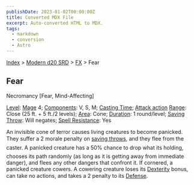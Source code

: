 ```yaml
---
publishDate: 2023-01-02T00:00:00Z
title: Converted MDX File
excerpt: Auto-converted HTML to MDX.
tags:
  - markdown
  - conversion
  - Astro
---
```


[Index](-index) > [Modern d20 SRD](modern-d20-srd-index) > [FX](modern-d20-srd-fx-index) > Fear

## Fear

Necromancy [Fear, Mind-Affecting]

[Level](modern-d20-srd-fx-level): [Mage](modern-d20-srd-classes-advanced-mage) 4; [Components](modern-d20-srd-fx-components): V, S, M; [Casting Time](modern-d20-srd-fx-casting-time); [Attack action](modern-d20-srd-combat-attack-actions) [Range](modern-d20-srd-fx-range): Close (25 ft. + 5 ft./2 levels); [Area](modern-d20-srd-fx-area): Cone; [Duration](modern-d20-srd-fx-duration): 1 round/level; [Saving Throw](modern-d20-srd-basics-saving-throws): Will negates; [Spell Resistance](modern-d20-srd-special-abilities-spell-resistance): Yes

An invisible cone of terror causes living creatures to become panicked. They suffer a 2 morale penalty on [saving
throws](modern-d20-srd-basics-saving-throws), and they flee from the caster. A panicked creature has a 50% chance to drop what its holding, chooses its path randomly (as long as it is getting away from immediate danger), and flees any other dangers that confront it. If cornered, a panicked creature cowers. A cowering creature loses its [Dexterity](modern-d20-srd-basics-ability-scores) bonus, can take no actions, and takes a 2 penalty to its [Defense](modern-d20-srd-combat-defense).
